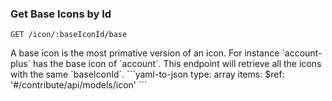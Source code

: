 ### Get Base Icons by Id

```
GET /icon/:baseIconId/base
```

<Tabs>
  <Tab title='Description'>
    A base icon is the most primative version of an icon. For instance `account-plus` has the base icon of `account`. This endpoint will retrieve all the icons with the same `baseIconId`.
  </Tab>
  <Tab title='Response'>
    ```yaml-to-json
    type: array
    items:
      $ref: '#/contribute/api/models/icon'
    ```
  </Tab>
</Tabs>